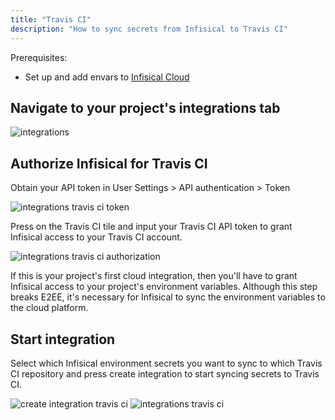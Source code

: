 ```yaml
---
title: "Travis CI"
description: "How to sync secrets from Infisical to Travis CI"
---
```


Prerequisites:

- Set up and add envars to [Infisical Cloud](https://app.infisical.com)

## Navigate to your project's integrations tab

![integrations](../../images/integrations.png)

## Authorize Infisical for Travis CI

Obtain your API token in User Settings > API authentication > Token

![integrations travis ci token](../../images/integrations/travis-ci/integrations-travisci-token.png)

Press on the Travis CI tile and input your Travis CI API token to grant Infisical access to your Travis CI account.

![integrations travis ci authorization](../../images/integrations/travis-ci/integrations-travisci-auth.png)

<Info>
  If this is your project's first cloud integration, then you'll have to grant
  Infisical access to your project's environment variables. Although this step
  breaks E2EE, it's necessary for Infisical to sync the environment variables to
  the cloud platform.
</Info>

## Start integration

Select which Infisical environment secrets you want to sync to which Travis CI repository and press create integration to start syncing secrets to Travis CI.

![create integration travis ci](../../images/integrations/travis-ci/integrations-travisci-create.png)
![integrations travis ci](../../images/integrations/travis-ci/integrations-travisci.png)
